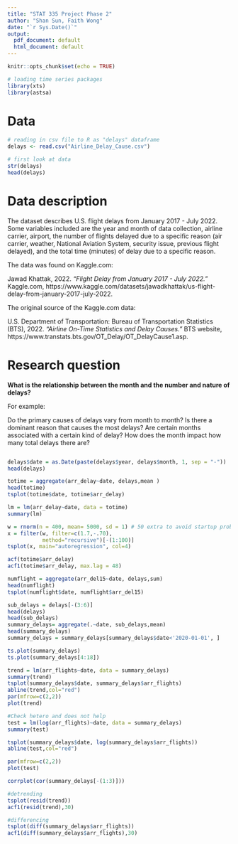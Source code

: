 ```yaml
---
title: "STAT 335 Project Phase 2"
author: "Shan Sun, Faith Wong"
date: "`r Sys.Date()`"
output:
  pdf_document: default
  html_document: default
---
```


```r
knitr::opts_chunk$set(echo = TRUE)
```

```r
# loading time series packages
library(xts)
library(astsa)
```

# Data

```r
# reading in csv file to R as "delays" dataframe
delays <- read.csv("Airline_Delay_Cause.csv")
```

```r
# first look at data
str(delays)
head(delays)
```

# Data description

The dataset describes U.S. flight delays from January 2017 - July 2022. Some variables included are the year and month of data collection, airline carrier, airport, the number of flights delayed due to a specific reason (air carrier, weather, National Aviation System, security issue, previous flight delayed), and the total time (minutes) of delay due to a specific reason.

The data was found on Kaggle.com:

Jawad Khattak, 2022. *"Flight Delay from January 2017 - July 2022."* Kaggle.com, https://www.kaggle.com/datasets/jawadkhattak/us-flight-delay-from-january-2017-july-2022.

The original source of the Kaggle.com data:

U.S. Department of Transportation: Bureau of Transportation Statistics (BTS), 2022. *"Airline On-Time Statistics and Delay Causes."* BTS website, https://www.transtats.bts.gov/OT_Delay/OT_DelayCause1.asp.

# Research question

**What is the relationship between the month and the number and nature of delays?**

For example:

Do the primary causes of delays vary from month to month? Is there a dominant reason that causes the most delays? Are certain months associated with a certain kind of delay? How does the month impact how many total delays there are?

```R

```



```R
delays$date = as.Date(paste(delays$year, delays$month, 1, sep = "-"))
head(delays)
```

```R
totime = aggregate(arr_delay~date, delays,mean )
head(totime)
tsplot(totime$date, totime$arr_delay)

lm = lm(arr_delay~date, data = totime)
summary(lm)

```

```R
w = rnorm(n = 400, mean= 5000, sd = 1) # 50 extra to avoid startup problems
x = filter(w, filter=c(1.7,-.70), 
           method="recursive")[-(1:100)]
tsplot(x, main="autoregression", col=4)
```

```R
acf(totime$arr_delay)
acf1(totime$arr_delay, max.lag = 48)
```

```R
numflight = aggregate(arr_del15~date, delays,sum)
head(numflight)
tsplot(numflight$date, numflight$arr_del15)

```


```R

sub_delays = delays[-(3:6)]
head(delays)
head(sub_delays)
summary_delays= aggregate(.~date, sub_delays,mean)
head(summary_delays)
summary_delays = summary_delays[summary_delays$date<'2020-01-01', ]
```

```R

ts.plot(summary_delays)
ts.plot(summary_delays[4:18])
```

```R
trend = lm(arr_flights~date, data = summary_delays)
summary(trend)
tsplot(summary_delays$date, summary_delays$arr_flights)
abline(trend,col="red")
par(mfrow=c(2,2)) 
plot(trend)
```

```R
#Check hetero and does not help
test = lm(log(arr_flights)~date, data = summary_delays)
summary(test)

tsplot(summary_delays$date, log(summary_delays$arr_flights))
abline(test,col="red")

par(mfrow=c(2,2)) 
plot(test)
```

```R
corrplot(cor(summary_delays[-(1:3)]))
```

```R
#detrending
tsplot(resid(trend))
acf1(resid(trend),30)


```

```R

#differencing
tsplot(diff(summary_delays$arr_flights))
acf1(diff(summary_delays$arr_flights),30)

```




